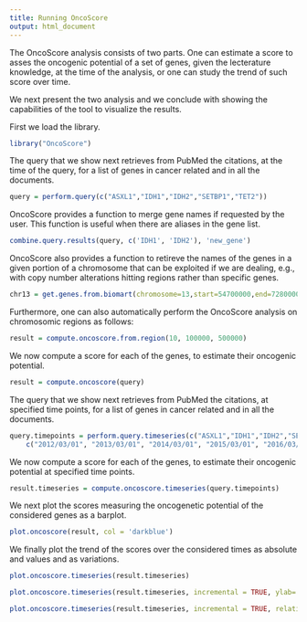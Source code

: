 ```yaml
---
title: Running OncoScore
output: html_document
---
```


The OncoScore analysis consists of two parts. One can estimate a score to asses 
the oncogenic potential of a set of genes, given the lecterature knowledge, 
at the time of the analysis, or one can study the trend of such score over time.

We next present the two analysis and we conclude with showing the capabilities
of the tool to visualize the results. 

First we load the library.

```r
library("OncoScore")
```

The query that we show next retrieves from PubMed the citations, at the time of the 
query, for a list of genes in cancer related and in all the documents. 

```r
query = perform.query(c("ASXL1","IDH1","IDH2","SETBP1","TET2"))
```

OncoScore provides a function to merge gene names if requested by the user.
This function is useful when there are aliases in the gene list. 

```r
combine.query.results(query, c('IDH1', 'IDH2'), 'new_gene')
```

OncoScore also provides a function to retireve the names of the genes in a given 
portion of a chromosome that can be exploited if we are dealing, e.g., with copy 
number alterations hitting regions rather than specific genes. 

```r
chr13 = get.genes.from.biomart(chromosome=13,start=54700000,end=72800000)
```

Furthermore, one can also automatically perform the OncoScore analysis on
chromosomic regions as follows: 

```r
result = compute.oncoscore.from.region(10, 100000, 500000)
```

We now compute a score for each of the genes, to estimate their oncogenic
potential.

```r
result = compute.oncoscore(query)
```

The query that we show next retrieves from PubMed the citations, at specified time points, 
for a list of genes in cancer related and in all the documents.

```r
query.timepoints = perform.query.timeseries(c("ASXL1","IDH1","IDH2","SETBP1","TET2"),
    c("2012/03/01", "2013/03/01", "2014/03/01", "2015/03/01", "2016/03/01"))
```

We now compute a score for each of the genes, to estimate their oncogenic
potential at specified time points.

```r
result.timeseries = compute.oncoscore.timeseries(query.timepoints)
```

We next plot the scores measuring the oncogenetic potential of the considered genes as 
a barplot.

```r
plot.oncoscore(result, col = 'darkblue')
```

We finally plot the trend of the scores over the considered times as 
absolute and values and as variations.

```r
plot.oncoscore.timeseries(result.timeseries)
```

```r
plot.oncoscore.timeseries(result.timeseries, incremental = TRUE, ylab='absolute variation')
```

```r
plot.oncoscore.timeseries(result.timeseries, incremental = TRUE, relative = TRUE, ylab='relative variation')
```
